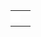 {{en/Community/Scenarios/Scenarios by size}}

{|
|-
|style="border:none;background:white"|
{{en/Scenario/Get Your Ships}}

|style="border:none;background:white"|

|-
|style="border:none;background:white"|

|-
|style="border:none;background:white"|

|-
|}
